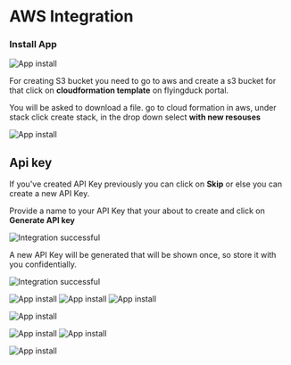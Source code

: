 # AWS Integration

### Install App
![App install](../assets/aws/awsappinstall.png)

For creating S3 bucket you need to go to aws and create a s3 bucket for that click on **cloudformation template** on flyingduck portal.

You will be asked to download a file.
go to cloud formation in aws, under stack click create stack, in the drop down select **with new resouses**

![App install](../assets/aws/awsappinstalled.png)

## Api key

If you've created API Key previously you can click on **Skip** or else you can create a new API Key.

Provide a name to your API Key that your about to create and click on **Generate API key**

![Integration successful](../assets/aws/awscreateapi.png)

A new API Key will be generated that will be shown once, so store it with you confidentially.

![Integration successful](../assets/bitbucket/v2/bitbucketapikey.png)




![App install](../assets/aws/awsarn.png)
![App install](../assets/aws/awscloudtrail.png)
![App install](../assets/aws/awscreatestack.png)

![App install](../assets/aws/awslaunchstack.png)

![App install](../assets/aws/awsstackparameters.png)
![App install](../assets/aws/awsstackacnkowledgement.png)

![App install](../assets/aws/awslambda.png)